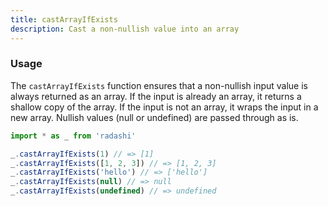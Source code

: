 ```yaml
---
title: castArrayIfExists
description: Cast a non-nullish value into an array
---
```


### Usage

The `castArrayIfExists` function ensures that a non-nullish input value is always returned as an array. If the input is already an array, it returns a shallow copy of the array. If the input is not an array, it wraps the input in a new array. Nullish values (null or undefined) are passed through as is.

```ts
import * as _ from 'radashi'

_.castArrayIfExists(1) // => [1]
_.castArrayIfExists([1, 2, 3]) // => [1, 2, 3]
_.castArrayIfExists('hello') // => ['hello']
_.castArrayIfExists(null) // => null
_.castArrayIfExists(undefined) // => undefined
```
